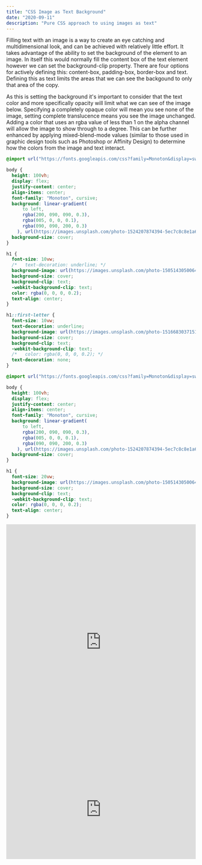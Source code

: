 ```yaml
---
title: "CSS Image as Text Background"
date: "2020-09-11"
description: "Pure CSS approach to using images as text"
---
```



Filling text with an image is a way to create an eye catching and multidimensional look, and can be achieved with relatively little effort.
It takes advantage of the ability to set the background of the element to an image.
In itself this would normally fill the content box of the text element however we can set the background-clip property.
There are four options for actively defining this: content-box, padding-box, border-box and text.
Defining this as text limits the areas that we can see the backgound to only that area of the copy.

As this is setting the background it's important to consider that the text color and more specifically opacity will limit what we can see of the image below.
Specifying a completely opaque color will mean you see none of the image, setting complete translucence means you see the image unchanged.
Adding a color that uses an rgba value of less than 1 on the alpha channel will allow the image to show through to a degree.
This can be further enhanced by applying mixed-blend-mode values (similar to those used in graphic design tools such as Photoshop or Affinity Design) to determine how the colors from the image and text interact.

```css
@import url("https://fonts.googleapis.com/css?family=Monoton&display=swap");

body {
  height: 100vh;
  display: flex;
  justify-content: center;
  align-items: center;
  font-family: "Monoton", cursive;
  background: linear-gradient(
      to left,
      rgba(200, 090, 090, 0.3),
      rgba(005, 0, 0, 0.1),
      rgba(090, 090, 200, 0.3)
    ), url(https://images.unsplash.com/photo-1524207874394-5ec7c8c8e1a6);
  background-size: cover;
}

h1 {
  font-size: 10vw;
  /*   text-decoration: underline; */
  background-image: url(https://images.unsplash.com/photo-1505143050064-819ec023399f);
  background-size: cover;
  background-clip: text;
  -webkit-background-clip: text;
  color: rgba(0, 0, 0, 0.2);
  text-align: center;
}

h1::first-letter {
  font-size: 10vw;
  text-decoration: underline;
  background-image: url(https://images.unsplash.com/photo-1516683037151-9a17603a8dc7);
  background-size: cover;
  background-clip: text;
  -webkit-background-clip: text;
  /*   color: rgba(0, 0, 0, 0.2); */
  text-decoration: none;
}
```

```css
@import url("https://fonts.googleapis.com/css?family=Monoton&display=swap");

body {
  height: 100vh;
  display: flex;
  justify-content: center;
  align-items: center;
  font-family: "Monoton", cursive;
  background: linear-gradient(
      to left,
      rgba(200, 090, 090, 0.3),
      rgba(005, 0, 0, 0.1),
      rgba(090, 090, 200, 0.3)
    ), url(https://images.unsplash.com/photo-1524207874394-5ec7c8c8e1a6);
  background-size: cover;
}

h1 {
  font-size: 20vw;
  background-image: url(https://images.unsplash.com/photo-1505143050064-819ec023399f);
  background-size: cover;
  background-clip: text;
  -webkit-background-clip: text;
  color: rgba(0, 0, 0, 0.2);
  text-align: center;
}
```

<IframeComponent>
  <iframe
    height="623"
    style="width: 100%; filter: hue-rotate(0rad);"
    scrolling="no"
    title="Image As Text Background"
    src="https://codepen.io/petersldn/embed/ZEWoWqa?height=623&theme-id=dark&default-tab=css,result"
    frameborder="no"
    loading="lazy"
    allowtransparency="true"
    allowfullscreen="true"
  >
    See the Pen{" "}
    <a href="https://codepen.io/petersldn/pen/ZEWoWqa">
      Image As Text Background
    </a>{" "}
    by Peter Williams (<a href="https://codepen.io/petersldn">@petersldn</a>) on{" "}
    <a href="https://codepen.io">CodePen</a>.
  </iframe>
</IframeComponent>
<IframeComponent>
  <iframe
    height="265"
    style="width: 100%;"
    scrolling="no"
    title="Title Card"
    src="https://codepen.io/petersldn/embed/RwayGVj?height=265&theme-id=dark&default-tab=css,result"
    frameborder="no"
    loading="lazy"
    allowtransparency="true"
    allowfullscreen="true"
  >
    See the Pen{" "}
    <a href="https://codepen.io/petersldn/pen/RwayGVj">Title Card</a> by Peter
    Williams (<a href="https://codepen.io/petersldn">@petersldn</a>) on{" "}
    <a href="https://codepen.io">CodePen</a>.
  </iframe>
</IframeComponent>
